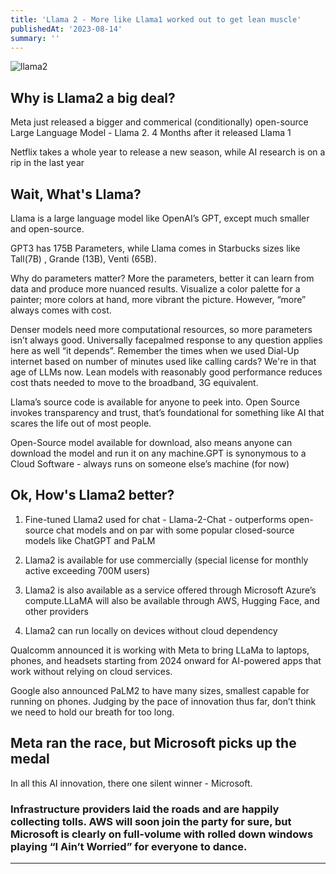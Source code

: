 ```yaml
---
title: 'Llama 2 - More like Llama1 worked out to get lean muscle'
publishedAt: '2023-08-14'
summary: ''
---
```


<Image
  src="/images/llama2.jpg"
  alt="llama2"
  width={800}
  height={600}
/>


## Why is Llama2 a big deal?

Meta just released a bigger and commerical (conditionally) open-source Large Language Model - Llama 2. 4 Months after it released Llama 1

Netflix takes a whole year to release a new season, while AI research is on a rip in the last year

## Wait, What's Llama?

Llama is a large language model like OpenAI’s GPT, except much smaller and open-source.

GPT3 has 175B Parameters, while Llama comes in Starbucks sizes like Tall(7B) , Grande (13B), Venti (65B).

Why do parameters matter? More the parameters, better it can learn from data and produce more nuanced results. Visualize a color palette for a painter; more colors at hand, more vibrant the picture. However, “more” always comes with cost.

Denser models need more computational resources, so more parameters isn’t always good. Universally facepalmed response to any question applies here as well “it depends”. Remember the times when we used Dial-Up internet based on number of minutes used like calling cards? We're in that age of LLMs now. Lean models with reasonably good performance reduces cost thats needed to move to the broadband, 3G equivalent.

Llama’s source code is available for anyone to peek into. Open Source invokes transparency and trust, that’s foundational for something like AI that scares the life out of most people.

Open-Source model available for download, also means anyone can download the model and run it on any machine.GPT is synonymous to a Cloud Software - always runs on someone else’s machine (for now)

## Ok, How's Llama2 better?

1. Fine-tuned Llama2 used for chat - Llama-2-Chat - outperforms open-source chat models and on par with some popular closed-source models like ChatGPT and PaLM

2. Llama2 is available for use commercially (special license for monthly active exceeding 700M users)

3. Llama2 is also available as a service offered through Microsoft Azure’s compute.LLaMA will also be available through AWS, Hugging Face, and other providers

4. Llama2 can run locally on devices without cloud dependency

Qualcomm announced it is working with Meta to bring LLaMa to laptops, phones, and headsets starting from 2024 onward for AI-powered apps that work without relying on cloud services.

Google also announced PaLM2 to have many sizes, smallest capable for running on phones. Judging by the pace of innovation thus far, don’t think we need to hold our breath for too long.

## Meta ran the race, but Microsoft picks up the medal

In all this AI innovation, there one silent winner - Microsoft.

### Infrastructure providers laid the roads and are happily collecting tolls. AWS will soon join the party for sure, but Microsoft is clearly on full-volume with rolled down windows playing “I Ain’t Worried” for everyone to dance.
--------------